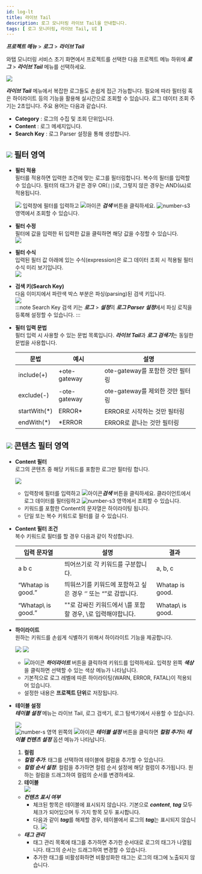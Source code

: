 ```yaml
---
id: log-lt
title: 라이브 Tail
description: 로그 모니터링 라이브 Tail을 안내합니다. 
tags: [ 로그 모니터링, 라이브 Tail, UI ]
---
```


***프로젝트 메뉴*** > ***로그*** > ***라이브 Tail***

와탭 모니터링 서비스 초기 화면에서 프로젝트를 선택한 다음 프로젝트 메뉴 하위에 ***로그*** > ***라이브 Tail*** 메뉴를 선택하세요.

![](/img/log-live-tail.png)

***라이브 Tail*** 메뉴에서 복잡한 로그들도 손쉽게 접근 가능합니다. 필요에 따라 필터링 혹은 하이라이트 등의 기능을 활용해 실시간으로 조회할 수 있습니다. 로그 데이터 조회 주기는 2초입니다. 주요 용어는 다음과 같습니다.

* **Category** : 로그의 수집 및 조회 단위입니다.
* **Content** : 로그 메세지입니다.
* **Search Key** : 로그 Parser 설정을 통해 생성합니다.

## ![](/img/number-01.png) 필터 영역

* **필터 적용**   
    필터를 적용하면 입력한 조건에 맞는 로그를 필터링합니다. 복수의 필터를 입력할 수 있습니다. 필터의 태그가 같은 경우 OR(`||`)로, 그렇지 않은 경우는 AND(`&&`)로 적용됩니다. 
    
    ![](https://img.whatap.io/media/images/livetail_003_filter.png)
    입력창에 필터를 입력하고 ![아이콘](/img/ic-search-on-press.svg) ***검색*** 버튼을 클릭하세요. ![number-s3](/img/number-03.png) 영역에서 조회할 수 있습니다.

* **필터 수정**  
    필터에 값을 입력한 뒤 입력한 값을 클릭하면 해당 값을 수정할 수 있습니다.  
    ![](https://img.whatap.io/media/images/livetail_005_filter_input.png)

* **필터 수식**  
    입력된 필터 값 아래에 있는 수식(expression)은 로그 데이터 조회 시 적용될 필터 수식 미리 보기입니다.  
    ![](https://img.whatap.io/media/images/livetail_006_filter_expression.png)

* **검색 키(Search Key)**  
    다음 이미지에서 파란색 박스 부분은 파싱(parsing)된 검색 키입니다.   
    ![](https://img.whatap.io/media/images/livetail_007_parsed_key.png)  
:::note Search Key
검색 키는 ***로그*** > ***설정***의 ***로그 Parser 설정***에서 파싱 로직을 등록해 설정할 수 있습니다.
:::

* **필터 입력 문법**  
    필터 입력 시 사용할 수 있는 문법 목록입니다. ***라이브 Tail***과 ***로그 검색기***는 동일한 문법을 사용합니다.

    |문법|예시|설명|
    |----|----|----|
    |include(+)|+ote-gateway|ote-gateway를 포함한 것만 필터링|
    |exclude(-)|-ote-gateway|ote-gateway를 제외한 것만 필터링|
    |startWith(*)|ERROR*|ERROR로 시작하는 것만 필터링|
    |endWith(*)|*ERROR|ERROR로 끝나는 것만 필터링|   

## ![](/img/number-02.png) 콘텐츠 필터 영역

* **Content 필터**  
    로그의 콘텐츠 중 해당 키워드를 포함한 로그만 필터링 합니다. 

    ![](https://img.whatap.io/media/images/livetail_008_contents_filter.png)
    * 입력창에 필터를 입력하고 ![아이콘](/img/ic-search.svg)***검색*** 버튼을 클릭하세요. 클라이언트에서 로그 데이터를 필터링하고 ![number-s3](/img/number-03.png) 영역에서 조회할 수 있습니다. 
    * 키워드를 포함한 Content의 문자열은 하이라이팅 됩니다.
    * 단일 또는 복수 키워드로 필터를 걸 수 있습니다.

<!-- whatap is good~whatap is the best -->
* **Content 필터 조건**  
    복수 키워드로 필터를 할 경우 다음과 같이 작성합니다.

    |입력 문자열|설명|결과|
    |----|----|----|
    |a b c|띄어쓰기로 각 키워드를 구분합니다.|a, b, c|
    |“Whatap is good.”|띄워쓰기를 키워드에 포함하고 싶은 경우 ‘’ 또는 “”로 감쌉니다.|Whatap is good.|
    |“Whatap\\ is good.”|""로 감싸진 키워드에서 \를 포함할 경우, \\로 입력해야합니다.|Whatap\ is good.|

* **하이라이트**  
    원하는 키워드를 손쉽게 식별하기 위해서 하이라이트 기능을 제공합니다.

    ![](https://img.whatap.io/media/images/livetail_011_contents_highlight.png)
    ![](https://img.whatap.io/media/images/livetail_012_contents_highlight_color.png)
    * ![아이콘](/img/ic-highlight.svg) ***하이라이트*** 버튼을 클릭하여 키워드를 입력하세요. 입력창 왼쪽 ***색상***을 클릭하면 선택할 수 있는 색상 메뉴가 나타납니다. 
    * 기본적으로 로그 레벨에 따른 하이라이팅(<span class='logwr'>WARN</span>, <span class='loger'>ERROR</span>, <span class='logft'>FATAL</span>)이 적용되어 있습니다.   
    * 설정한 내용은 **프로젝트 단위**로 저장됩니다.

* **테이블 설정**    
    ***테이블 설정*** 메뉴는 라이브 Tail, 로그 검색기, 로그 탐색기에서 사용할 수 있습니다. 
    
    ![](https://img.whatap.io/media/images/livetail_013_table_options.png)  
    ![number-s](/img/number-02.png) 영역 왼쪽의 ![아이콘](/img/ic-setting.svg) ***테이블 설정*** 버튼을 클릭하면 ***컬럼 추가***와 ***테이블 컨텐츠 설정*** 옵션 메뉴가 나타납니다. 

    1. **컬럼** 
    * ***컬럼 추가***: 태그를 선택하여 테이블에 컬럼을 추가할 수 있습니다.
    * ***컬럼 순서 설정***: 컬럼을 추가하면 컬럼 순서 설정에 해당 컬럼이 추가됩니다. 원하는 컬럼을 드래그하여 컬럼의 순서를 변경하세요.

    2. **테이블**  
    ![](https://img.whatap.io/media/images/livetail_016_table_visibility.png)
    * ***컨텐츠 표시 여부***
        * 체크된 항목은 테이블에 표시되지 않습니다. 기본으로 ***content***, ***tag*** 모두 체크가 되어있으며 두 가지 항목 모두 표시합니다.
        * 다음과 같이 ***tag***를 해제할 경우, 테이블에서 로그의 ***tag***는 표시되지 않습니다.
        ![](https://img.whatap.io/media/images/livetail_017_table_column_visible.png)
    * ***태그 관리***
        * 태그 관리 목록에 태그를 추가하면 추가한 순서대로 로그의 태그가 나열됩니다. 태그의 순서는 드래그하여 변경할 수 있습니다.
        * 추가한 태그를 비활성화하면 비활성화한 태그는 로그의 태그에 노출되지 않습니다.

<!-- ![number-s3](/img/number-03.png) 조회 영역 -->